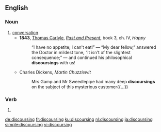 ==English==

===Noun===
{{en-noun}}

# [[conversation]]
#* '''1843''', [[w:Thomas_Carlyle|Thomas Carlyle]], ''[[:w:Past and Present (book)|Past and Present]]'', book 3, ch. IV, ''Happy''
#*: “I have no appetite;  I can't eat!” — “My dear fellow,” answered the Doctor in mildest tone, “it isn't of the slightest consequence;” — and continued his philosophical '''discoursings''' with us!
#* Charles Dickens, ''Martin Chuzzlewit''
#*: Mrs Gamp and Mr Sweedlepipe had many deep '''discoursings''' on the subject of this mysterious customer{{...}}

===Verb===
{{head|en|present participle}}

# {{present participle of|discourse|lang=en}}

[[de:discoursing]]
[[fr:discoursing]]
[[ku:discoursing]]
[[nl:discoursing]]
[[ja:discoursing]]
[[simple:discoursing]]
[[vi:discoursing]]